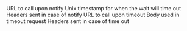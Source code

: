 <ResponseField name="Waiter" type="object">
  <Expandable>
   	<ResponseField name="url" type="string" required>
      URL to call upon notify
    </ResponseField>
   	<ResponseField name="deadline" type="number" required>
      Unix timestamp for when the wait will time out
    </ResponseField>
   	<ResponseField name="headers" type="Record<string, string[]>" required>
      Headers sent in case of notify
    </ResponseField>
   	<ResponseField name="timeoutUrl" type="string">
      URL to call upon timeout
    </ResponseField>
   	<ResponseField name="timeoutBody" type="unknown">
      Body used in timeout request
    </ResponseField>
   	<ResponseField name="timeoutHeaders" type="Record<string, string[]>">
      Headers sent in case of time out
    </ResponseField>
  </Expandable>
</ResponseField>
